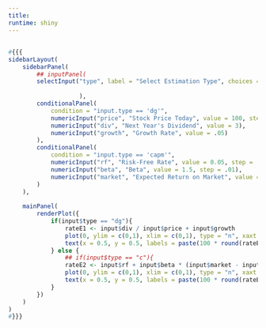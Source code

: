 ```yaml
---
title:
runtime: shiny
---
```


## 

```r
#{{{
sidebarLayout(
    sidebarPanel(    
        ## inputPanel(
        selectInput("type", label = "Select Estimation Type", choices = c("Constant Dividend Growth" = "dg",
                                                                          "CAPM" = "capm")
                    ),
        conditionalPanel(
            condition = "input.type == 'dg'",
            numericInput("price", "Stock Price Today", value = 100, step = 1),
            numericInput("div", "Next Year's Dividend", value = 3),
            numericInput("growth", "Growth Rate", value = .05)
        ),
        conditionalPanel(
            condition = "input.type == 'capm'",
            numericInput("rf", "Risk-Free Rate", value = 0.05, step = .01),
            numericInput("beta", "Beta", value = 1.5, step = .01),
            numericInput("market", "Expected Return on Market", value = .1)
        )
    ),
    
    mainPanel(
        renderPlot({
            if(input$type == "dg"){
                rateE1 <- input$div / input$price + input$growth
                plot(0, ylim = c(0,1), xlim = c(0,1), type = "n", xaxt = "n", yaxt = "n", ylab = "", xlab = "")
                text(x = 0.5, y = 0.5, labels = paste(100 * round(rateE1, 2), "%"), cex = 5)
            } else {
                ## if(input$type == "c"){
                rateE2 <- input$rf + input$beta * (input$market - input$rf)
                plot(0, ylim = c(0,1), xlim = c(0,1), type = "n", xaxt = "n", yaxt = "n", ylab = "", xlab = "")
                text(x = 0.5, y = 0.5, labels = paste(100 * round(rateE2, 2), "%"), cex = 5)
            }
        })
    )
)
#}}}
```
